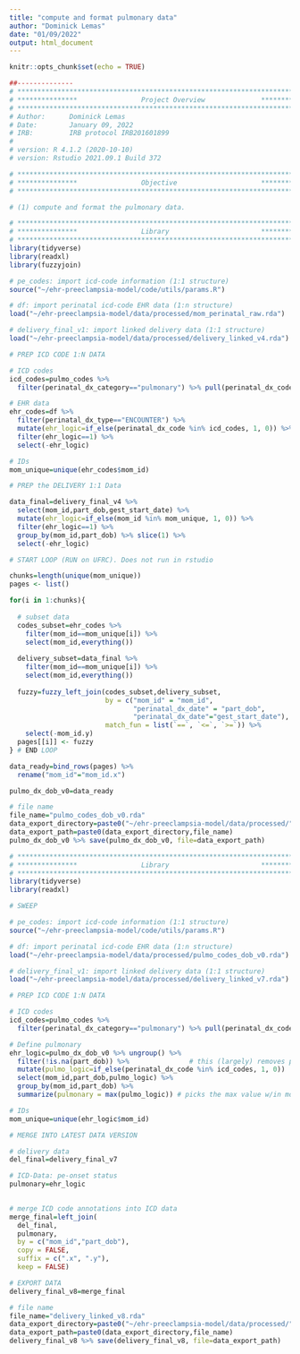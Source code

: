 ```yaml
---
title: "compute and format pulmonary data"
author: "Dominick Lemas"
date: "01/09/2022"
output: html_document
---
```


```r
knitr::opts_chunk$set(echo = TRUE)
```

```r
##-------------- 
# **************************************************************************** #
# ***************                Project Overview              *************** #
# **************************************************************************** #
# Author:      Dominick Lemas
# Date:        January 09, 2022
# IRB:         IRB protocol IRB201601899  
#
# version: R 4.1.2 (2020-10-10)
# version: Rstudio 2021.09.1 Build 372  

# **************************************************************************** #
# ***************                Objective                     *************** #
# **************************************************************************** #

# (1) compute and format the pulmonary data.

```


```r
# **************************************************************************** #
# ***************                Library                       *************** #
# **************************************************************************** #
library(tidyverse)
library(readxl)
library(fuzzyjoin)

```

```r

# pe_codes: import icd-code information (1:1 structure)
source("~/ehr-preeclampsia-model/code/utils/params.R")

# df: import perinatal icd-code EHR data (1:n structure)
load("~/ehr-preeclampsia-model/data/processed/mom_perinatal_raw.rda")

# delivery_final_v1: import linked delivery data (1:1 structure)
load("~/ehr-preeclampsia-model/data/processed/delivery_linked_v4.rda")

```

```r

# PREP ICD CODE 1:N DATA

# ICD codes
icd_codes=pulmo_codes %>%
  filter(perinatal_dx_category=="pulmonary") %>% pull(perinatal_dx_code)

# EHR data
ehr_codes=df %>%
  filter(perinatal_dx_type=="ENCOUNTER") %>%
  mutate(ehr_logic=if_else(perinatal_dx_code %in% icd_codes, 1, 0)) %>%
  filter(ehr_logic==1) %>%
  select(-ehr_logic)

# IDs
mom_unique=unique(ehr_codes$mom_id)

```

```r

# PREP the DELIVERY 1:1 Data

data_final=delivery_final_v4 %>%
  select(mom_id,part_dob,gest_start_date) %>%
  mutate(ehr_logic=if_else(mom_id %in% mom_unique, 1, 0)) %>%
  filter(ehr_logic==1) %>%
  group_by(mom_id,part_dob) %>% slice(1) %>%
  select(-ehr_logic)

```

```r

# START LOOP (RUN on UFRC). Does not run in rstudio

chunks=length(unique(mom_unique)) 
pages <- list()

for(i in 1:chunks){
  
  # subset data
  codes_subset=ehr_codes %>%
    filter(mom_id==mom_unique[i]) %>%
    select(mom_id,everything())
  
  delivery_subset=data_final %>%
    filter(mom_id==mom_unique[i]) %>%
    select(mom_id,everything())
  
  fuzzy=fuzzy_left_join(codes_subset,delivery_subset,
                        by = c("mom_id" = "mom_id",
                               "perinatal_dx_date" = "part_dob",
                               "perinatal_dx_date"="gest_start_date"),
                        match_fun = list(`==`, `<=`, `>=`)) %>%
    select(-mom_id.y)
  pages[[i]] <- fuzzy
} # END LOOP

data_ready=bind_rows(pages) %>%
  rename("mom_id"="mom_id.x")

pulmo_dx_dob_v0=data_ready

# file name
file_name="pulmo_codes_dob_v0.rda"
data_export_directory=paste0("~/ehr-preeclampsia-model/data/processed/") 
data_export_path=paste0(data_export_directory,file_name)
pulmo_dx_dob_v0 %>% save(pulmo_dx_dob_v0, file=data_export_path)

```

```r
# **************************************************************************** #
# ***************                Library                       *************** #
# **************************************************************************** #
library(tidyverse)
library(readxl)

```

```r

# SWEEP

# pe_codes: import icd-code information (1:1 structure)
source("~/ehr-preeclampsia-model/code/utils/params.R")

# df: import perinatal icd-code EHR data (1:n structure)
load("~/ehr-preeclampsia-model/data/processed/pulmo_codes_dob_v0.rda")

# delivery_final_v1: import linked delivery data (1:1 structure)
load("~/ehr-preeclampsia-model/data/processed/delivery_linked_v7.rda")

```

```r

# PREP ICD CODE 1:N DATA

# ICD codes
icd_codes=pulmo_codes %>%
  filter(perinatal_dx_category=="pulmonary") %>% pull(perinatal_dx_code)

# Define pulmonary
ehr_logic=pulmo_dx_dob_v0 %>% ungroup() %>%
  filter(!is.na(part_dob)) %>%               # this (largely) removes postnatal codes
  mutate(pulmo_logic=if_else(perinatal_dx_code %in% icd_codes, 1, 0))  %>%
  select(mom_id,part_dob,pulmo_logic) %>% 
  group_by(mom_id,part_dob) %>% 
  summarize(pulmonary = max(pulmo_logic)) # picks the max value w/in mom-id/DOB

# IDs
mom_unique=unique(ehr_logic$mom_id)

```

```r

# MERGE INTO LATEST DATA VERSION 

# delivery data
del_final=delivery_final_v7 

# ICD-Data: pe-onset status
pulmonary=ehr_logic
  

# merge ICD code annotations into ICD data
merge_final=left_join(
  del_final,
  pulmonary,
  by = c("mom_id","part_dob"),
  copy = FALSE,
  suffix = c(".x", ".y"),
  keep = FALSE) 

# EXPORT DATA
delivery_final_v8=merge_final

# file name
file_name="delivery_linked_v8.rda"
data_export_directory=paste0("~/ehr-preeclampsia-model/data/processed/") 
data_export_path=paste0(data_export_directory,file_name)
delivery_final_v8 %>% save(delivery_final_v8, file=data_export_path)

```
